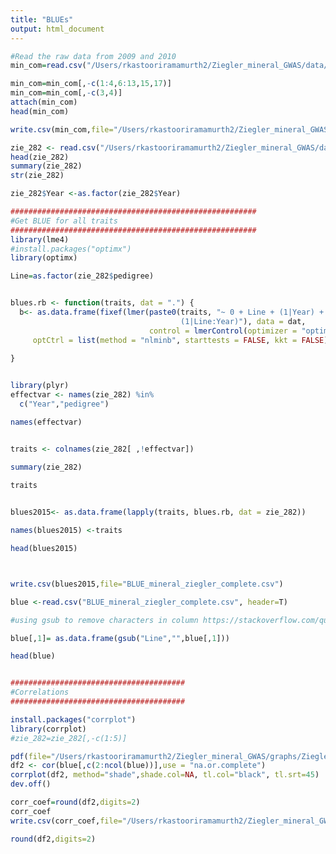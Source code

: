 ```yaml
---
title: "BLUEs"
output: html_document
---
```

```r

#Read the raw data from 2009 and 2010
min_com=read.csv("/Users/rkastooriramamurth2/Ziegler_mineral_GWAS/data/Ziegler_Combined_sorted.csv",header = T)

min_com=min_com[,-c(1:4,6:13,15,17)]
min_com=min_com[,-c(3,4)]
attach(min_com)
head(min_com)

write.csv(min_com,file="/Users/rkastooriramamurth2/Ziegler_mineral_GWAS/data/Ziegler_phe.csv")

zie_282 <- read.csv("/Users/rkastooriramamurth2/Ziegler_mineral_GWAS/data/Ziegler_phe.csv",header=T,na.strings = NA)
head(zie_282)
summary(zie_282)
str(zie_282)

zie_282$Year <-as.factor(zie_282$Year)

#######################################################
#Get BLUE for all traits
#######################################################
library(lme4)
#install.packages("optimx")
library(optimx)

Line=as.factor(zie_282$pedigree)


blues.rb <- function(traits, dat = ".") {
  b<- as.data.frame(fixef(lmer(paste0(traits, "~ 0 + Line + (1|Year) + 
                                      (1|Line:Year)"), data = dat,
                               control = lmerControl(optimizer = "optimx", calc.derivs = FALSE,
     optCtrl = list(method = "nlminb", starttests = FALSE, kkt = FALSE)))))
      
}


library(plyr)
effectvar <- names(zie_282) %in% 
  c("Year","pedigree")

names(effectvar)


traits <- colnames(zie_282[ ,!effectvar])

summary(zie_282)
                          
traits


blues2015<- as.data.frame(lapply(traits, blues.rb, dat = zie_282))

names(blues2015) <-traits

head(blues2015)



write.csv(blues2015,file="BLUE_mineral_ziegler_complete.csv")

blue <-read.csv("BLUE_mineral_ziegler_complete.csv", header=T)

#using gsub to remove characters in column https://stackoverflow.com/questions/14871249/can-i-use-gsub-on-each-element-of-a-data-frame

blue[,1]= as.data.frame(gsub("Line","",blue[,1]))

head(blue)


#######################################
#Correlations
#######################################

install.packages("corrplot")
library(corrplot)
#zie_282=zie_282[,-c(1:5)]

pdf(file="/Users/rkastooriramamurth2/Ziegler_mineral_GWAS/graphs/Ziegler_corr_complete.pdf")
df2 <- cor(blue[,c(2:ncol(blue))],use = "na.or.complete")
corrplot(df2, method="shade",shade.col=NA, tl.col="black", tl.srt=45)
dev.off()

corr_coef=round(df2,digits=2)
corr_coef
write.csv(corr_coef,file="/Users/rkastooriramamurth2/Ziegler_mineral_GWAS/graphs/Correlation_coefficients_Ziegler_complete.csv")

round(df2,digits=2)





```

